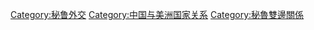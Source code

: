 [[Category:秘鲁外交|Category:秘鲁外交]]
[[Category:中国与美洲国家关系|Category:中国与美洲国家关系]]
[[Category:秘魯雙邊關係|Category:秘魯雙邊關係]]